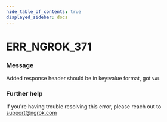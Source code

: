 ```yaml
---
hide_table_of_contents: true
displayed_sidebar: docs
---
```



# ERR_NGROK_371

### Message
Added response header should be in key:value format, got `VAL`

<ErrorDetails error='err_ngrok_371' />


### Further help
If you're having trouble resolving this error, please reach out to [support@ngrok.com](mailto:support@ngrok.com?subject=Help%20with%20ERR_NGROK_371)

